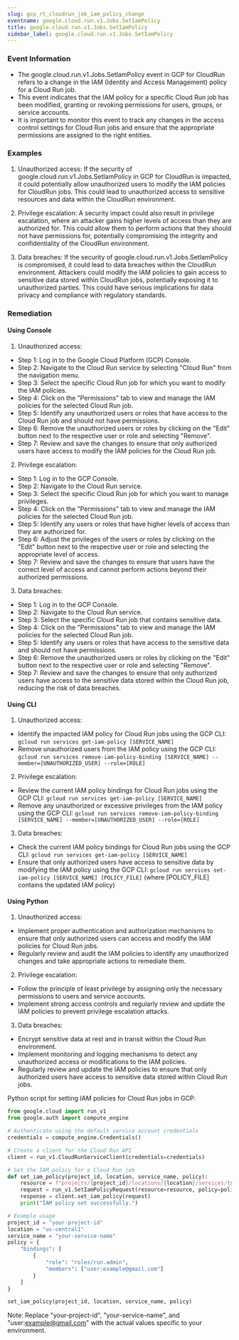 ```yaml
--- 
slug: gcp_rt_cloudrun_job_iam_policy_change
eventname: google.cloud.run.v1.Jobs.SetIamPolicy
title: google.cloud.run.v1.Jobs.SetIamPolicy
sidebar_label: google.cloud.run.v1.Jobs.SetIamPolicy
---
```

                       
### Event Information

- The google.cloud.run.v1.Jobs.SetIamPolicy event in GCP for CloudRun refers to a change in the IAM (Identity and Access Management) policy for a Cloud Run job.
- This event indicates that the IAM policy for a specific Cloud Run job has been modified, granting or revoking permissions for users, groups, or service accounts.
- It is important to monitor this event to track any changes in the access control settings for Cloud Run jobs and ensure that the appropriate permissions are assigned to the right entities.


### Examples

1. Unauthorized access: If the security of google.cloud.run.v1.Jobs.SetIamPolicy in GCP for CloudRun is impacted, it could potentially allow unauthorized users to modify the IAM policies for CloudRun jobs. This could lead to unauthorized access to sensitive resources and data within the CloudRun environment.

2. Privilege escalation: A security impact could also result in privilege escalation, where an attacker gains higher levels of access than they are authorized for. This could allow them to perform actions that they should not have permissions for, potentially compromising the integrity and confidentiality of the CloudRun environment.

3. Data breaches: If the security of google.cloud.run.v1.Jobs.SetIamPolicy is compromised, it could lead to data breaches within the CloudRun environment. Attackers could modify the IAM policies to gain access to sensitive data stored within CloudRun jobs, potentially exposing it to unauthorized parties. This could have serious implications for data privacy and compliance with regulatory standards.

### Remediation

#### Using Console

1. Unauthorized access:
- Step 1: Log in to the Google Cloud Platform (GCP) Console.
- Step 2: Navigate to the Cloud Run service by selecting "Cloud Run" from the navigation menu.
- Step 3: Select the specific Cloud Run job for which you want to modify the IAM policies.
- Step 4: Click on the "Permissions" tab to view and manage the IAM policies for the selected Cloud Run job.
- Step 5: Identify any unauthorized users or roles that have access to the Cloud Run job and should not have permissions.
- Step 6: Remove the unauthorized users or roles by clicking on the "Edit" button next to the respective user or role and selecting "Remove".
- Step 7: Review and save the changes to ensure that only authorized users have access to modify the IAM policies for the Cloud Run job.

2. Privilege escalation:
- Step 1: Log in to the GCP Console.
- Step 2: Navigate to the Cloud Run service.
- Step 3: Select the specific Cloud Run job for which you want to manage privileges.
- Step 4: Click on the "Permissions" tab to view and manage the IAM policies for the selected Cloud Run job.
- Step 5: Identify any users or roles that have higher levels of access than they are authorized for.
- Step 6: Adjust the privileges of the users or roles by clicking on the "Edit" button next to the respective user or role and selecting the appropriate level of access.
- Step 7: Review and save the changes to ensure that users have the correct level of access and cannot perform actions beyond their authorized permissions.

3. Data breaches:
- Step 1: Log in to the GCP Console.
- Step 2: Navigate to the Cloud Run service.
- Step 3: Select the specific Cloud Run job that contains sensitive data.
- Step 4: Click on the "Permissions" tab to view and manage the IAM policies for the selected Cloud Run job.
- Step 5: Identify any users or roles that have access to the sensitive data and should not have permissions.
- Step 6: Remove the unauthorized users or roles by clicking on the "Edit" button next to the respective user or role and selecting "Remove".
- Step 7: Review and save the changes to ensure that only authorized users have access to the sensitive data stored within the Cloud Run job, reducing the risk of data breaches.

#### Using CLI

1. Unauthorized access:
- Identify the impacted IAM policy for Cloud Run jobs using the GCP CLI: `gcloud run services get-iam-policy [SERVICE_NAME]`
- Remove unauthorized users from the IAM policy using the GCP CLI: `gcloud run services remove-iam-policy-binding [SERVICE_NAME] --member=[UNAUTHORIZED_USER] --role=[ROLE]`

2. Privilege escalation:
- Review the current IAM policy bindings for Cloud Run jobs using the GCP CLI: `gcloud run services get-iam-policy [SERVICE_NAME]`
- Remove any unauthorized or excessive privileges from the IAM policy using the GCP CLI: `gcloud run services remove-iam-policy-binding [SERVICE_NAME] --member=[UNAUTHORIZED_USER] --role=[ROLE]`

3. Data breaches:
- Check the current IAM policy bindings for Cloud Run jobs using the GCP CLI: `gcloud run services get-iam-policy [SERVICE_NAME]`
- Ensure that only authorized users have access to sensitive data by modifying the IAM policy using the GCP CLI: `gcloud run services set-iam-policy [SERVICE_NAME] [POLICY_FILE]` (where [POLICY_FILE] contains the updated IAM policy)

#### Using Python

1. Unauthorized access:
- Implement proper authentication and authorization mechanisms to ensure that only authorized users can access and modify the IAM policies for Cloud Run jobs.
- Regularly review and audit the IAM policies to identify any unauthorized changes and take appropriate actions to remediate them.

2. Privilege escalation:
- Follow the principle of least privilege by assigning only the necessary permissions to users and service accounts.
- Implement strong access controls and regularly review and update the IAM policies to prevent privilege escalation attacks.

3. Data breaches:
- Encrypt sensitive data at rest and in transit within the Cloud Run environment.
- Implement monitoring and logging mechanisms to detect any unauthorized access or modifications to the IAM policies.
- Regularly review and update the IAM policies to ensure that only authorized users have access to sensitive data stored within Cloud Run jobs.

Python script for setting IAM policies for Cloud Run jobs in GCP:

```python
from google.cloud import run_v1
from google.auth import compute_engine

# Authenticate using the default service account credentials
credentials = compute_engine.Credentials()

# Create a client for the Cloud Run API
client = run_v1.CloudRunServiceClient(credentials=credentials)

# Set the IAM policy for a Cloud Run job
def set_iam_policy(project_id, location, service_name, policy):
    resource = f"projects/{project_id}/locations/{location}/services/{service_name}"
    request = run_v1.SetIamPolicyRequest(resource=resource, policy=policy)
    response = client.set_iam_policy(request)
    print("IAM policy set successfully.")

# Example usage
project_id = "your-project-id"
location = "us-central1"
service_name = "your-service-name"
policy = {
    "bindings": [
        {
            "role": "roles/run.admin",
            "members": ["user:example@gmail.com"]
        }
    ]
}

set_iam_policy(project_id, location, service_name, policy)
```

Note: Replace "your-project-id", "your-service-name", and "user:example@gmail.com" with the actual values specific to your environment.


 